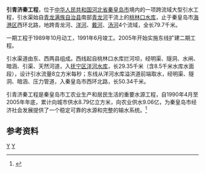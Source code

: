 '''引青济秦工程'''，位于[[中华人民共和国|中华人民共和国]][[河北省|河北省]][[秦皇岛市|秦皇岛市]]境内的一项跨流域大型引水工程，引水渠始自[[青龙满族自治县|青龙满族自治县]]南部[[青龙河_(滦河)|青龙河]]干流上的[[桃林口水库|桃林口水库]]，止于秦皇岛市[[海港区_(秦皇岛市)|海港区]]西环北路，地跨青龙河、[[洋河_(秦皇岛)|洋河]]、[[戴河|戴河]]、[[汤河_(秦皇岛)|汤河]]4个流域，全长79.7千米。

一期工程于1989年10月动工，1991年6月竣工。2005年开始实施东线扩建二期工程。

引水渠道由东、西两县组成。西线起自桃林口水库拦河坝，经明渠、隧洞、水闸、暗涵、引渠、天然河道，入[[抚宁区|抚宁区]][[洋河水库|洋河水库]]，长29.35千米（含8.5千米水库水面段），设计引水流量8立方米每秒；东线从洋河水库溢洪道前端取水，经明渠、隧洞、暗涵、压力管道，入秦皇岛市西环北路，长50.34千米。

引青济秦工程是秦皇岛市工农业生产和居民生活的重要水源工程，自1990年4月至2005年年底，累计向城市供水8.79亿立方米，向农业供水9.06亿，为秦皇岛市经济社会发展提供了一个稳定可靠的水源和完整的输水系统。<ref name="中国河湖大典">{{cite book zh |author=《[[中国河湖大典|中国河湖大典]]》编纂委员会 |title=《中国河湖大典·海河卷》 |format=M |edition=1 |location=北京 |publisher=中国水利水电出版社 |date=2013年1月 |pages=244页 |id= ISBN 978-7-5170-0563-6}}</ref>
==参考资料==
{{reflist}}
{{China-river-stub}}
[[Category:河北河流|Y]]
[[Category:滦河|Y]]